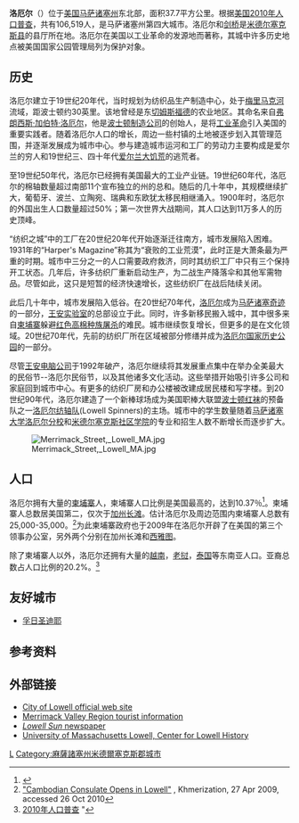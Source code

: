 {{NoteTA
|G1 = USState
|G2 = Unit
}}
{{Infobox Settlement
| name = 洛厄尔 <br/>Lowell
| image_skyline = 
| imagesize = 
| image_caption = 
| image_flag = 
| image_shield = 
| pushpin_map = USA Massachusetts
| pushpin_label_position = bottom
| subdivision_type = 国家
| subdivision_name = {{USA}}
| subdivision_type1 = [[美国行政区划|州]]
| subdivision_name1 = [[马萨诸塞州|马萨诸塞州]]
| subdivision_type2 = [[马萨诸塞州各县列表|县]]
| subdivision_name2 =  [[米德爾塞克斯縣_(麻薩諸塞州)|米德爾塞克斯縣]]
| elevation_m = 31
| elevation_ft = 102
| area_total_km2 = 37.7
| population_as_of = 2010年
|population_total         = 106,519
|population_density_km2   = 2,899.5
|population_density_sq_mi = 7,500.9
| timezone = [[EST|EST]]
| utc_offset = -5
| timezone_DST = [[EDT|EDT]]
| utc_offset_DST = -4
| latd = 42
| latm = 38
| lats = 22
| latNS = N
| longd = 71
| longm = 18
| longs = 53
| longEW = W
| website =  
}}

'''洛厄尔'''（{{lang-en|Lowell}}）位于[[美国|美国]][[马萨诸塞州|马萨诸塞州]]东北部，面积37.7平方公里。根据[[美国2010年人口普查|美国2010年人口普查]]，共有106,519人，是马萨诸塞州第四大城市。洛厄尔和[[剑桥_(马萨诸塞州)|剑桥]]是[[米德尔塞克斯县_(马萨诸塞州)|米德尔塞克斯县]]的县厅所在地。洛厄尔在美国以工业革命的发源地而著称，其城中许多历史地点被美国国家公园管理局列为保护对象。

== 历史 ==
洛厄尔建立于19世纪20年代，当时规划为纺织品生产制造中心，处于[[梅里马克河|梅里马克河]]流域，距波士顿约30英里。该地曾经是东[[切姆斯福德|切姆斯福德]]的农业地区。其命名来自[[弗朗西斯·加伯特·洛厄尔|弗朗西斯·加伯特·洛厄尔]]，他是[[波士顿制造公司|波士顿制造公司]]的创始人，是将[[工业革命|工业革命]]引入美国的重要实践者。随着洛厄尔人口的增长，周边一些村镇的土地被逐步划入其管理范围，并逐渐发展成为城市中心。参与建造城市运河和工厂的劳动力主要构成是爱尔兰的穷人和19世纪三、四十年代[[爱尔兰大饥荒|爱尔兰大饥荒]]的逃荒者。

至19世纪50年代，洛厄尔已经拥有美国最大的工业产业链。19世纪60年代，洛厄尔的棉轴数量超过南部11个宣布独立的州的总和。随后的几十年中，其规模继续扩大，葡萄牙、波兰、立陶宛、瑞典和东欧犹太移民相继涌入。1900年时，洛厄尔的外国出生人口数量超过50%；第一次世界大战期间，其人口达到11万多人的历史顶峰。

“纺织之城”中的工厂在20世纪20年代开始逐渐迁往南方，城市发展陷入困难。1931年的“Harper's Magazine”称其为“衰败的工业荒漠”，此时正是大萧条最为严重的时期。城市中三分之一的人口需要政府救济，同时其纺织工厂中只有三个保持开工状态。几年后，许多纺织厂重新启动生产，为二战生产降落伞和其他军需物品。尽管如此，这只是短暂的经济快速增长，这些纺织厂在战后陆续关闭。

此后几十年中，城市发展陷入低谷。在20世纪70年代，[[洛厄尔|洛厄尔]]成为[[马萨诸塞奇迹|马萨诸塞奇迹]]的一部分，[[王安实验室|王安实验室]]的总部设立于此。同时，许多新移民搬入城中，其中很多来自[[柬埔寨|柬埔寨]]躲避[[红色高棉|红色高棉]][[种族屠杀|种族屠杀]]的难民。城市继续恢复增长，但更多的是在文化领域。20世纪70年代，先前的纺织厂所在区域被部分修缮并成为[[洛厄尔国家历史公园|洛厄尔国家历史公园]]的一部分。

尽管[[王安电脑公司|王安电脑公司]]于1992年破产，洛厄尔继续将其发展重点集中在举办全美最大的民俗节--洛厄尔民俗节，以及其他诸多文化活动。这些举措开始吸引许多公司和家庭回到城市中心。有更多的纺织厂房和办公楼被改建成居民楼和写字楼。到20世纪90年代，洛厄尔建造了一个新棒球场成为美国职棒大联盟[[波士顿红袜|波士顿红袜]]的预备队之一[[洛厄尔纺轴队|洛厄尔纺轴队]](Lowell Spinners)的主场。城市中的学生数量随着[[马萨诸塞大学洛厄尔分校|马萨诸塞大学洛厄尔分校]]和[[米德尔塞克斯社区学院|米德尔塞克斯社区学院]]的专业和招生人数不断增长而逐步扩大。

[[Image:Merrimack_Street,_Lowell_MA.jpg|thumb]]

== 人口 ==
洛厄尔拥有大量的[[柬埔寨|柬埔寨]]人，柬埔寨人口比例是美国最高的，达到10.37％<ref>{{Cite web |url=http://www.epodunk.com/ancestry/Cambodian.html |title=Cambodian ancestry by city - ePodunk |access-date=2013-11-01 |archive-date=2019-11-12 |archive-url=https://web.archive.org/web/20191112062038/http://epodunk.com/ancestry/Cambodian.html |dead-url=no }}</ref>。柬埔寨人总数居美国第二，仅次于[[加州|加州]][[长滩|长滩]]。估计洛厄尔及周边范围内柬埔寨人总数有25,000-35,000。<ref name=Khmer>[http://khmerization.blogspot.com/2009/04/cambodian-consulate-opens-in-lowell.html "Cambodian Consulate Opens in Lowell"] {{Wayback|url=http://khmerization.blogspot.com/2009/04/cambodian-consulate-opens-in-lowell.html |date=20210408175900 }}, Khmerization, 27 Apr 2009, accessed 26 Oct 2010</ref>为此柬埔寨政府也于2009年在洛厄尔开辟了在美国的第三个领事办公室，另外两个分别在加州长滩和[[西雅图|西雅图]]。

除了柬埔寨人以外，洛厄尔还拥有大量的[[越南|越南]]，[[老挝|老挝]]，[[泰国|泰国]]等东南亚人口。亚裔总数占人口比例的20.2%。<ref>[http://factfinder2.census.gov/faces/tableservices/jsf/pages/productview.xhtml?src=bkmk 2010年人口普查] {{Wayback|url=http://factfinder2.census.gov/faces/tableservices/jsf/pages/productview.xhtml?src=bkmk |date=20140815134909 }}"</ref>

==友好城市==
* {{FRA}} [[孚日圣迪耶|孚日圣迪耶]]

==参考资料==
{{Reflist|2}}

== 外部链接 ==
{{commonscat|Lowell, Massachusetts}}
* [http://www.Lowellma.gov/ City of Lowell official web site] {{Wayback|url=http://www.lowellma.gov/ |date=20070329015949 }}
* [https://web.archive.org/web/20080315131343/http://www.merrimackvalley.org/fusebox/index.cfm?fuseaction=category.list Merrimack Valley Region tourist information]
* [http://www.Lowellsun.com/ ''Lowell Sun'' newspaper] {{Wayback|url=http://www.lowellsun.com/ |date=20170227015648 }}
* [http://library.uml.edu/clh/ University of Massachusetts Lowell, Center for Lowell History] {{Wayback|url=http://library.uml.edu/clh/ |date=20180612230651 }}

{{Massachusetts}}
[[Category:马萨诸塞州城市|L]]
[[Category:麻薩諸塞州米德爾塞克斯郡城市|Category:麻薩諸塞州米德爾塞克斯郡城市]]